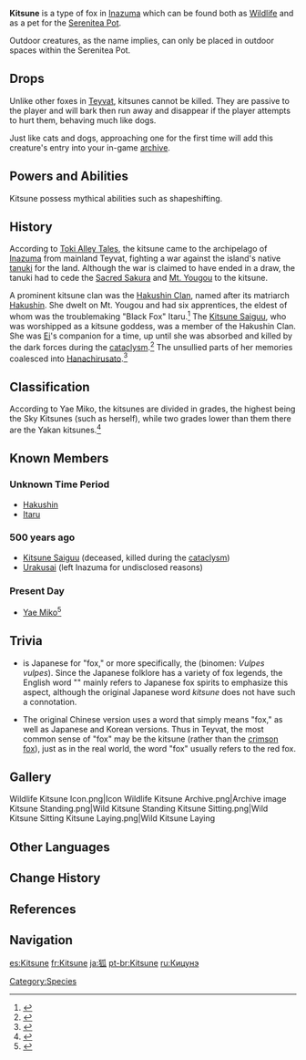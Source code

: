 {{Furnishing Infobox
|id             = 369126
|image          = Wildlife Kitsune Icon.png
|category       = Animal
|subcategory    = Outdoor Creature
|quality        = 3
|adeptal_energy = 100
|load           = 500
|reduced_load   = 500
|description    = A sly, prideful creature that has incredible intelligence and a long-lasting memory — or so the urban legends say.<br />They pay no attention when someone approaches, seemingly used to living alongside mankind.<br />The kitsune have a long history in Inazuman culture. Some legends say that they were family to the [[Kitsune Saiguu]] in ages past. After she disappeared, their kind slowly dwindled, and the Kitsune lost their mystical might, and now no longer speak.<br />The kitsune seem to have an inexplicable familiarity with the Realm Within, sometimes sitting peacefully in the distance, watching [[Tubby]] as she reposes.
|mention        = Kitsune Saiguu;Tubby
|lbType         = Wildlife
|lbFamily       = Beasts
|lbGroup        = Foxes
|source1        = Omni-Ubiquity Net
}}
{{Description|A sly, prideful creature that has incredible intelligence and a long-lasting memory &mdash; or so the urban legends say.<br />They pay no attention when someone approaches, seemingly used to living alongside mankind.<br />The kitsune have a long history in Inazuman culture. Some legends say that they were family to the [[Kitsune Saiguu]] in ages past. After she disappeared, the mightier Sky Kitsune and Earth Kitsune turned into stone statues to await her return. As their kind slowly dwindled, the Kitsune lost their mystical might, and now no longer speak.|[[Archive]]}}
'''Kitsune''' is a type of fox in [[Inazuma]] which can be found both as [[Wildlife]] and as a pet for the [[Serenitea Pot]].

Outdoor creatures, as the name implies, can only be placed in outdoor spaces within the Serenitea Pot.

==Drops==
Unlike other foxes in [[Teyvat]], kitsunes cannot be killed. They are passive to the player and will bark then run away and disappear if the player attempts to hurt them, behaving much like dogs.

Just like cats and dogs, approaching one for the first time will add this creature's entry into your in-game [[archive]].

==Powers and Abilities==
Kitsune possess mythical abilities such as shapeshifting.

==History==
According to [[Toki Alley Tales]], the kitsune came to the archipelago of [[Inazuma]] from mainland Teyvat, fighting a war against the island's native [[tanuki]] for the land. Although the war is claimed to have ended in a draw, the tanuki had to cede the [[Sacred Sakura]] and [[Mt. Yougou]] to the kitsune.

A prominent kitsune clan was the [[Hakushin Clan]], named after its matriarch [[Hakushin]]. She dwelt on Mt. Yougou and had six apprentices, the eldest of whom was the troublemaking "Black Fox" Itaru.<ref>{{Ref/Book|New Chronicles of the Six Kitsune|2}}</ref> The [[Kitsune Saiguu]], who was worshipped as a kitsune goddess, was a member of the Hakushin Clan. She was [[Ei]]'s companion for a time, up until she was absorbed and killed by the dark forces during the [[cataclysm]].<ref>{{Ref/Weapon|Hakushin Ring}}</ref> The unsullied parts of her memories coalesced into [[Hanachirusato]].<ref>{{Ref/Quest|Yougou Cleansing}}</ref>

==Classification==
According to Yae Miko, the kitsunes are divided in grades, the highest being the Sky Kitsunes (such as herself), while two grades lower than them there are the Yakan kitsunes.<ref>{{Ref/Talent|Yakan Evocation: Sesshou Sakura}}</ref>

==Known Members==
===Unknown Time Period===
*[[Hakushin]]
*[[Itaru]]
===500 years ago===
*[[Kitsune Saiguu]] (deceased, killed during the [[cataclysm]])
*[[Urakusai]] (left Inazuma for undisclosed reasons)
===Present Day===
*[[Yae Miko]]<ref>{{Ref/Book|New Chronicles of the Six Kitsune|6|q=Due to their closeness by blood, Lady Saiguu doted upon Lady Yae quite a bit [...]}}</ref>

==Trivia==
*{{Lang|''Kitsune''|ja=狐}} is Japanese for "fox," or more specifically, the {{w|red fox}} (binomen: ''Vulpes vulpes''). Since the Japanese folklore has a variety of fox legends, the English word "{{w|kitsune}}" mainly refers to Japanese fox spirits to emphasize this aspect, although the original Japanese word ''kitsune'' does not have such a connotation.
*The original Chinese version uses a word that simply means "fox," as well as Japanese and Korean versions. Thus in Teyvat, the most common sense of "fox" may be the kitsune (rather than the [[Crimson Fox|crimson fox]]), just as in the real world, the word "fox" usually refers to the red fox.

==Gallery==
<gallery>
Wildlife Kitsune Icon.png|Icon
Wildlife Kitsune Archive.png|Archive image
Kitsune Standing.png|Wild Kitsune Standing
Kitsune Sitting.png|Wild Kitsune Sitting
Kitsune Laying.png|Wild Kitsune Laying
</gallery>

==Other Languages==
{{Other Languages
|en      = Kitsune
|zhs     = 狐
|zhs_rm  = Hú
|zht     = 狐
|zht_rm  = Hú
|zh_tl   = 
|ja      = {{Rubi|狐|きつね}}
|ja_rm   = Kitsune
|ja_tl   = Fox
|ko      = 여우
|ko_rm   = Yeou
|ko_tl   = Fox
|es      = Kitsune
|fr      = Kitsune
|ru      = Кицунэ
|th      = Kitsune
|vi      = Hồ Ly
|vi_tl   = 
|de      = Kitsune
|id      = Kitsune
|pt      = Kitsune
|tr      = Kitsune
|it      = Kitsune
}}

==Change History==
{{Change History|2.0}}

==References==
{{Reflist|2}}

==Navigation==
{{Wildlife Navbox|state=collapsed}}
{{Furnishing Navbox/Living|Animal}}

[[Category:Species]]

[[es:Kitsune]]
[[fr:Kitsune]]
[[ja:狐]]
[[pt-br:Kitsune]]
[[ru:Кицунэ]]